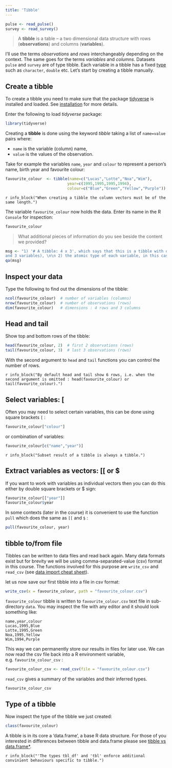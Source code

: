 ```yaml
---
title: 'Tibble'
---
```


```r
pulse <- read_pulse() 
survey <- read_survey()
```

> A **tibble** is a table -- a two dimensional data structure with rows (**observations**) and columns (**variables**). 

I'll use the terms *observations* and *rows* interchangeably depending on the context. The same goes for the terms *variables* and *columns*. Datasets `pulse` and `survey` are of type tibble. Each variable in a tibble has a fixed [type](basic_vectors0.html) such as `character`, `double` etc. Let's start by creating a tibble manually.

## Create a tibble

To create a tibble you need to make sure that the package [tidyverse](https://www.tidyverse.org/) is installed and loaded. See [installation](installation0.html) for more details.  

Enter the following to load *tidyverse* package:

```r
library(tidyverse) 
```

Creating a __tibble__ is done using the keyword _tibble_ taking a list of `name=value` pairs where:

- `name` is the variable (column) name,
- `value` is the values of the observation.  


Take for example the variables `name`, `year` and `colour` to represent a person's name, birth year and favourite colour:   

```r
favourite_colour  <- tibble(name=c("Lucas","Lotte","Noa","Wim"), 
                           year=c(1995,1995,1995,1994), 
                           colour=c("Blue","Green","Yellow","Purple"))
```

`r info_block("When creating a tibble the column vectors must be of the same length.")`

The variable `favourite_colour` now holds the data. Enter its name in the R `Console` for inspection:

```r
favourite_colour
```

> What additional pieces of information do you see beside the content we provided?

```r
msg <- "1) '# A tibble: 4 x 3', which says that this is a tibble with dimensions 4x3 (4 observations 
and 3 variables), \n\n 2) the atomic type of each variable, in this case character and double, \n\n 3) the row numbers"
qa(msg)
``` 

## Inspect your data

Type the following to find out the dimensions of the tibble:

```r
ncol(favourite_colour)  # number of variables (columns)
nrow(favourite_colour)  # number of observations (rows)
dim(favourite_colour)   # dimensions : 4 rows and 3 columns 
```

## Head and tail

Show top and bottom rows of the tibble: 

```r
head(favourite_colour, 2)  # first 2 observations (rows)
tail(favourite_colour, 3)  # last 3 observations (rows)
```

With the second argument to `head` and `tail` functions you can control the number of rows.

`r info_block("By default head and tail show 6 rows, i.e. when the second argument is omitted : head(favourite_colour) or tail(favourite_colour).")`

## Select variables: [

Often you may need to select certain variables, this can be done using square brackets `[` :

```r
favourite_colour["colour"]
```

or combination of variables:

```r
favourite_colour[c("name","year")]
```
 
`r info_block("Subset result of a tibble is always a tibble.")`

## Extract variables as vectors:  [[ or $

If you want to work with variables as individual vectors then you can do this either by double square brackets or $ sign: 

```r
favourite_colour[["year"]]
favourite_colour$year
```

In some contexts (later in the course) it is convenient to use the function `pull` which does the same as `[[` and `$` :  

```r
pull(favourite_colour, year) 
```


## tibble to/from file

Tibbles can be written to data files and read back again. Many data formats exist but for brevity we will be using
comma-separated-value (csv) format in this course. The functions involved for this purpose are `write_csv` and `read_csv` (see [data import cheat sheet](data-import.pdf)).

<!-- For more details on reading/writing format see [readr_io0](readr_io0.html). --> 

let us now save our first tibble into a file in csv format:   

```r
write_csv(x = favourite_colour, path = "favourite_colour.csv")
```

`favourite_colour` tibble is written to `favourite_colour.csv` text file in sub-directory `data`. You may inspect the file with any editor and it should look something like: 

```
name,year,colour
Lucas,1995,Blue
Lotte,1995,Green
Noa,1995,Yellow
Wim,1994,Purple
```

This way we can permanently store our results in files for later use. We can now read the csv file back into a R 
environment variable, e.g. `favourite_colour_csv` :

```r
favourite_colour_csv <- read_csv(file = "favourite_colour.csv")
```

`read_csv` gives a summary of the variables and their inferred types.

```r
favourite_colour_csv
```

## Type of a tibble

Now inspect the type of the tibble we just created:

```r
class(favourite_colour)
```

A tibble is in its core a 'data.frame', a base R data structure. For those of you interested in differences between tibble and data.frame please see [tibble vs data.frame*](dplyr_tibble1.html).


`r info_block("'The types tbl_df' and 'tbl' enforce additional convinient behaviours specific to tibble.")`
